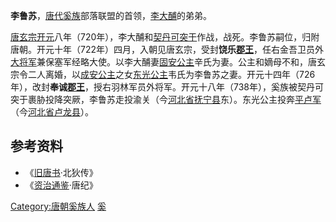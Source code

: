 '''李鲁苏'''，[[唐代|唐代]][[奚族|奚族]]部落联盟的首领，[[李大酺|李大酺]]的弟弟。

[[唐玄宗|唐玄宗]][[开元|开元]]八年（720年），李大酺和[[契丹|契丹]][[可突于|可突于]]作战，战死。李鲁苏嗣位，归附唐朝。开元十年（722年）四月，入朝见唐玄宗，受封'''饶乐[[郡王|郡王]]'''，任右金吾卫员外[[大将军|大将军]]兼保塞军经略大使。以李大酺妻[[固安公主_(唐朝)|固安公主]]辛氏为妻。公主和嫡母不和，唐玄宗令二人离婚，以[[李季姜|成安公主]]之女[[东光公主|东光公主]]韦氏为李鲁苏之妻。开元十四年（726年），改封'''奉诚[[郡王|郡王]]'''，授右羽林军员外将军。开元十八年（738年），奚族被契丹可突于裹胁投降突厥，李鲁苏走投渝关（今[[河北省|河北省]][[抚宁县|抚宁县]]东）。东光公主投奔[[平卢军|平卢军]]（今[[河北省|河北省]][[卢龙县|卢龙县]]）。
==参考资料==
*《[[旧唐书|旧唐书]]·北狄传》
*《[[资治通鉴|资治通鉴]]·唐纪》
{{唐朝人小作品}}
[[Category:唐朝奚族人|Category:唐朝奚族人]]
[[Category:唐朝异姓郡王|奚]]